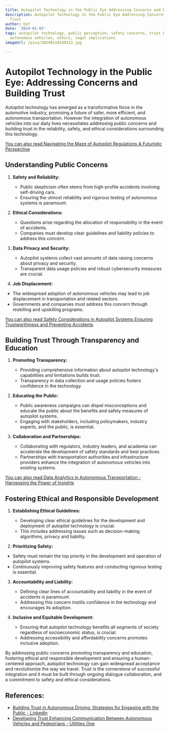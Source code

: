 ```yaml
---
title: Autopilot Technology in the Public Eye Addressing Concerns and Building Trust
description: Autopilot Technology in the Public Eye Addressing Concerns and Building
  Trust
author: Usf
date: '2024-01-03'
tags: autopilot technology, public perception, safety concerns, trust building, regulation,
  autonomous vehicles, ethics, legal implications
imageUrl: /pixa/20240118180332.jpg

---
```

# Autopilot Technology in the Public Eye:  Addressing Concerns and Building Trust

Autopilot technology has emerged as a transformative force in the automotive industry, promising a future of safer, more efficient, and  autonomous  transportation. However the integration of autonomous vehicles into our daily lives necessitates addressing public concerns and building  trust in the reliability,  safety, and ethical  considerations surrounding this technology.

[You can also read Navigating  the Maze  of Autopilot Regulations A Futuristic Perspective](Navigating%20the%20Maze%20of%20Autopilot%20Regulations%20A%20Futuristic%20Perspective)


## Understanding Public Concerns

1. **Safety and Reliability:**
     - Public  skepticism often  stems from  high-profile accidents involving self-driving cars.
    - Ensuring the utmost reliability and rigorous testing of autonomous  systems is paramount.

2. **Ethical Considerations:**
   - Questions arise regarding the allocation of responsibility in the event of accidents.
   - Companies must develop clear guidelines and liability policies to address  this concern.

3. **Data Privacy and Security:**
    - Autopilot systems collect vast amounts of data raising concerns about privacy and security.
   - Transparent data usage policies and robust cybersecurity  measures are crucial.

4.  **Job Displacement:**
   -  The widespread adoption of autonomous vehicles may lead to job  displacement in transportation and related sectors.
   - Governments and companies must  address this concern through reskilling and upskilling programs.

[You can also read Safety Considerations in Autopilot  Systems Ensuring Trustworthiness and Preventing Accidents](Safety%20Considerations%20in%20Autopilot%20Systems%20Ensuring%20Trustworthiness%20and%20Preventing%20Accidents)


## Building Trust Through Transparency and Education

1. **Promoting  Transparency:**
   - Providing comprehensive information about autopilot technology's capabilities and limitations builds trust.
   - Transparency in data collection and usage policies fosters confidence  in the technology.

2. **Educating the Public:**
   - Public awareness campaigns can dispel misconceptions and educate the public about the benefits and safety measures  of autopilot systems.
   - Engaging with stakeholders, including policymakers, industry experts,  and the public, is essential.

3. **Collaboration and Partnerships:**
   - Collaborating with regulators, industry leaders,  and academia can accelerate the development of safety standards and  best practices.
   - Partnerships  with transportation authorities and infrastructure providers  enhance the integration of autonomous vehicles into existing systems.

[You can also read Data Analytics in Autonomous Transportation - Harnessing the  Power  of Insights](Data%20Analytics%20in%20Autonomous%20Transportation%20-%20Harnessing%20the%20Power%20of%20Insights)


## Fostering Ethical and Responsible Development

1. **Establishing Ethical Guidelines:**
   - Developing clear ethical guidelines for the development  and deployment of autopilot technology is crucial.
   - This  includes  addressing issues such  as decision-making algorithms, privacy and liability.

2.  **Prioritizing Safety:**
   -  Safety must remain the top priority  in the development and operation of autopilot systems.
   - Continuously improving safety features and conducting rigorous testing is essential.

3. **Accountability and Liability:**
    - Defining clear lines of accountability and  liability in the event  of accidents is paramount.
   - Addressing this concern instills confidence in the technology and encourages its adoption.

4. **Inclusive and Equitable Development:**
   - Ensuring  that autopilot technology benefits all segments of society regardless of socioeconomic status, is crucial.
   - Addressing accessibility and affordability concerns  promotes inclusive adoption.

By addressing public concerns promoting transparency and education, fostering ethical and responsible development and  ensuring a human-centered approach, autopilot technology can gain widespread acceptance  and  revolutionize the way we travel. Trust is the cornerstone of successful integration  and it  must  be built through  ongoing  dialogue  collaboration, and a commitment to safety and ethical considerations.

## References:
- [Building Trust in Autonomous Driving: Strategies for Engaging with the Public - LinkedIn](https://www.linkedin.com/pulse/building-trust-autonomous-driving-strategies-engaging-aguilar)
- [Developing Trust Enhancing Communication Between Autonomous Vehicles and Pedestrians - Utilities One](https://utilitiesone.com/developing-trust-enhancing-communication-between-autonomous-vehicles-and-pedestrians)
